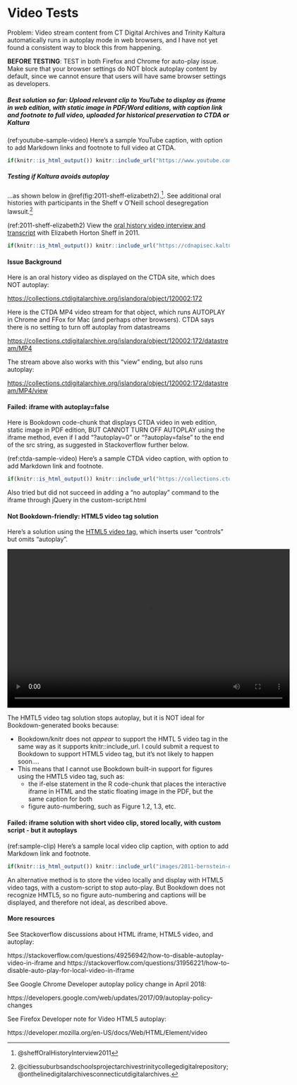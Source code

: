 # Video Tests {#video}

Problem: Video stream content from CT Digital Archives and Trinity Kaltura automatically runs in autoplay mode in web browsers, and I have not yet found a consistent way to block this from happening.

**BEFORE TESTING**: TEST in both Firefox and Chrome for auto-play issue. Make sure that your browser settings do NOT block autoplay content by default, since we cannot ensure that users will have same browser settings as developers.

##### Best solution so far: Upload relevant clip to YouTube to display as iframe in web edition, with static image in PDF/Word editions, with caption link and footnote to full video, uploaded for historical preservation to CTDA or Kaltura {-}
(ref:youtube-sample-video) Here's a sample YouTube caption, with option to add Markdown links and footnote to full video at CTDA.

```r
if(knitr::is_html_output()) knitr::include_url("https://www.youtube.com/embed/NuWg9Jrkrpw?start=64") else knitr::include_graphics("images/2013-cthistory-video-screenshot.png")
```

##### Testing if Kaltura avoids autoplay {-}

...as shown below in \@ref(fig:2011-sheff-elizabeth2).^[@sheffOralHistoryInterview2011]. See additional oral histories with participants in the Sheff v O'Neill school desegregation lawsuit.^[@citiessuburbsandschoolsprojectarchivestrinitycollegedigitalrepository; @onthelinedigitalarchivesconnecticutdigitalarchives.]

(ref:2011-sheff-elizabeth2) View the [oral history video interview and transcript](http://digitalrepository.trincoll.edu/cssp_ohistory/16) with Elizabeth Horton Sheff in 2011.

```r
if(knitr::is_html_output()) knitr::include_url("https://cdnapisec.kaltura.com/html5/html5lib/v2.76/mwEmbedFrame.php/p/2366381/uiconf_id/42684261/entry_id/1_66aksvf1?wid=_2366381&iframeembed=true&playerId=kaltura_player&entry_id=1_66aksvf1") else knitr::include_graphics("images/2011-sheff-elizabeth.jpg")
```

#### Issue Background {-}
Here is an oral history video as displayed on the CTDA site, which does NOT autoplay:

<https://collections.ctdigitalarchive.org/islandora/object/120002:172>

Here is the CTDA MP4 video stream for that object, which runs AUTOPLAY in Chrome and FFox for Mac (and perhaps other browsers). CTDA says there is no setting to turn off autoplay from datastreams

<https://collections.ctdigitalarchive.org/islandora/object/120002:172/datastream/MP4>

The stream above also works with this "view" ending, but also runs autoplay:

<https://collections.ctdigitalarchive.org/islandora/object/120002:172/datastream/MP4/view>

#### Failed: iframe  with autoplay=false {-}
Here is Bookdown code-chunk that displays CTDA video in web edition, static image in PDF edition, BUT CANNOT TURN OFF AUTOPLAY using the iframe method, even if I add "?autoplay=0" or "?autoplay=false" to the end of the src string, as suggested in Stackoverflow further below.

(ref:ctda-sample-video) Here's a sample CTDA video caption, with option to add Markdown link and footnote.

```r
if(knitr::is_html_output()) knitr::include_url("https://collections.ctdigitalarchive.org/islandora/object/120002:172/datastream/MP4?autoplay=false") else knitr::include_graphics("images/2014-lumpkin-mae-willie-screenshot.png")
```

Also tried but did not succeed in adding a "no autoplay" command to the iframe through jQuery in the custom-script.html


#### Not Bookdown-friendly: HTML5 video tag solution {-}
Here's a solution using the [HTML5 video tag](https://www.w3schools.com/tags/tag_video.asp), which inserts user "controls" but omits "autoplay".

<video controls width="640" height="360">
    <source src="https://collections.ctdigitalarchive.org/islandora/object/120002:191/datastream/MP4" type="video/mp4">
</video>

The HMTL5 video tag solution stops autoplay, but it is NOT ideal for Bookdown-generated books because:

-  Bookdown/knitr does not *appear* to support the HMTL 5 video tag in the same way as it supports knitr::include_url. I could submit a request to Bookdown to support HTML5 video tag, but it's not likely to happen soon....
- This means that I cannot use Bookdown built-in support for figures using the HMTL5 video tag, such as:
  - the if-else statement in the R code-chunk that places the interactive iframe in HTML and the static floating image in the PDF, but the same caption for both
  - figure auto-numbering, such as Figure 1.2, 1.3, etc.

#### Failed: iframe solution with short video clip, stored locally, with custom script - but it autoplays {-}
(ref:sample-clip) Here's a sample local video clip caption, with option to add Markdown link and footnote.

```r
if(knitr::is_html_output()) knitr::include_url("images/2011-bernstein-demo-clip.mp4") else knitr::include_graphics("images/2011-bernstein-demo-screenshot.png")
```

An alternative method is to store the video locally and display with HTML5 video tags, with a custom-script to stop auto-play. But Bookdown does not recognize HMTL5, so no figure auto-numbering and captions will be displayed, and therefore not ideal, as described above.

#### More resources {-}
See Stackoverflow discussions about HTML iframe, HTML5 video, and autoplay:

https://stackoverflow.com/questions/49256942/how-to-disable-autoplay-video-in-iframe
and
https://stackoverflow.com/questions/31956221/how-to-disable-auto-play-for-local-video-in-iframe

See Google Chrome Developer autoplay policy change in April 2018:

https://developers.google.com/web/updates/2017/09/autoplay-policy-changes

See Firefox Developer note for Video HTML5 autoplay:

https://developer.mozilla.org/en-US/docs/Web/HTML/Element/video
